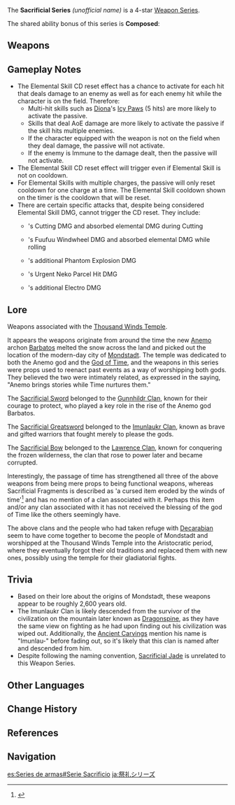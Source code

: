 {{Weapon Series Infobox
|quality  = 4
|region  = Mondstadt
|passive = Composed
|naming  = Weapon name: Sacrificial ''weapon''
|lore    = [[Thousand Winds Temple]]
|other   = Designs are blue and silver versions of the [[Royal Series]] weapons
}}
The '''Sacrificial Series''' ''(unofficial name)'' is a 4-star [[Weapon Series]].

The shared ability bonus of this series is '''Composed''':
{{Description|After dealing damage to an enemy with an Elemental Skill, the skill has an '''40–80'''% chance to end its own CD. Can only occur once every '''30–16'''s.}}

==Weapons==
{{Weapons by Category Table|type=Sacrificial Series}}

==Gameplay Notes==
* The Elemental Skill CD reset effect has a chance to activate for each hit that deals damage to an enemy as well as for each enemy hit while the character is on the field. Therefore:
** Multi-hit skills such as [[Diona]]'s [[Icy Paws]] (5 hits) are more likely to activate the passive.
** Skills that deal AoE damage are more likely to activate the passive if the skill hits multiple enemies.
** If the character equipped with the weapon is not on the field when they deal damage, the passive will not activate.
** If the enemy is Immune to the damage dealt, then the passive will not activate.
* The Elemental Skill CD reset effect will trigger even if Elemental Skill is not on cooldown.
* For Elemental Skills with multiple charges, the passive will only reset cooldown for one charge at a time. The Elemental Skill cooldown shown on the timer is the cooldown that will be reset.
* There are certain specific attacks that, despite being considered Elemental Skill DMG, cannot trigger the CD reset. They include:
** {{Talent|Palm Vortex|20|nobr=1}}'s Cutting DMG and absorbed elemental DMG during Cutting
** {{Talent|Yoohoo Art: Fuuin Dash|20|nobr=1}}'s Fuufuu Windwheel DMG and absorbed elemental DMG while rolling
** {{Talent|"Come 'n' Get Me, Hag!"|20|nobr=1}}'s additional Phantom Explosion DMG
** {{Talent|Meow-teor Kick|20|nobr=1}}'s Urgent Neko Parcel Hit DMG
** {{Constellation|Thundering Might|20|nobr=1}}'s additional Electro DMG

==Lore==
Weapons associated with the [[Thousand Winds Temple]].

It appears the weapons originate from around the time the new [[Anemo]] archon [[Barbatos]] melted the snow across the land and picked out the location of the modern-day city of [[Mondstadt]]. The temple was dedicated to both the Anemo god and the [[Istaroth|God of Time]], and the weapons in this series were props used to reenact past events as a way of worshipping both gods. They believed the two were intimately related, as expressed in the saying, "Anemo brings stories while Time nurtures them."

The [[Sacrificial Sword]] belonged to the [[Gunnhildr Clan]], known for their courage to protect, who played a key role in the rise of the Anemo god Barbatos.

The [[Sacrificial Greatsword]] belonged to the [[Imunlaukr Clan]], known as brave and gifted warriors that fought merely to please the gods.

The [[Sacrificial Bow]] belonged to the [[Lawrence Clan]], known for conquering the frozen wilderness, the clan that rose to power later and became corrupted.

Interestingly, the passage of time has strengthened all three of the above weapons from being mere props to being functional weapons, whereas Sacrificial Fragments is described as 'a cursed item eroded by the winds of time'<ref name="Sac Fragments">{{Ref/Weapon|Sacrificial Fragments}}</ref> and has no mention of a clan associated with it. Perhaps this item and/or any clan associated with it has not received the blessing of the god of Time like the others seemingly have.

The above clans and the people who had taken refuge with [[Decarabian]] seem to have come together to become the people of Mondstadt and worshipped at the Thousand Winds Temple into the Aristocratic period, where they eventually forgot their old traditions and replaced them with new ones, possibly using the temple for their gladiatorial fights.

==Trivia==
*Based on their lore about the origins of Mondstadt, these weapons appear to be roughly 2,600 years old.
*The Imunlaukr Clan is likely descended from the survivor of the civilization on the mountain later known as [[Dragonspine]], as they have the same view on fighting as he had upon finding out his civilization was wiped out. Additionally, the [[Ancient Carvings]] mention his name is "Imunlau-" before fading out, so it's likely that this clan is named after and descended from him.
*Despite following the naming convention, [[Sacrificial Jade]] is unrelated to this Weapon Series.

==Other Languages==
<!-- This section is transcluded on the weapon pages. -->
{{Other Languages
|en      = Composed
|zhs     = 气定神闲
|zhs_rm  = Qìdìng-shénxián
|zht     = 氣定神閒
|zht_rm  = Qìdìng-shénxián
|zh_tl   = Calm and Composed
|ja      = 落ち着き
|ja_rm   = Ochitsuki
|ja_tl   = Composure
|ko      = 침착
|ko_tl   = Composure
|es      = Serenidad
|es_tl   = Serenity
|fr      = Sang-froid
|fr_tl   = Composure
|ru      = Безмятежный
|ru_tl   = Serene
|th      = Composed
|vi      = Khí Định Thần
|vi_tl   = 
|de      = Göttliche Fügung
|de_tl   = Divine Providence
|id      = Composed
|pt      = Composto
|pt_tl   = 
|tr      = Soğukkanlı
|tr_tl   = Cold-blooded
|it      = Compostezza
|it_tl   = Composure
}}

==Change History==
{{Change History|1.0}}

==References==
{{Reflist}}

==Navigation==
{{Weapon Series Navbox}}

[[es:Series de armas#Serie Sacrificio]]
[[ja:祭礼シリーズ]]